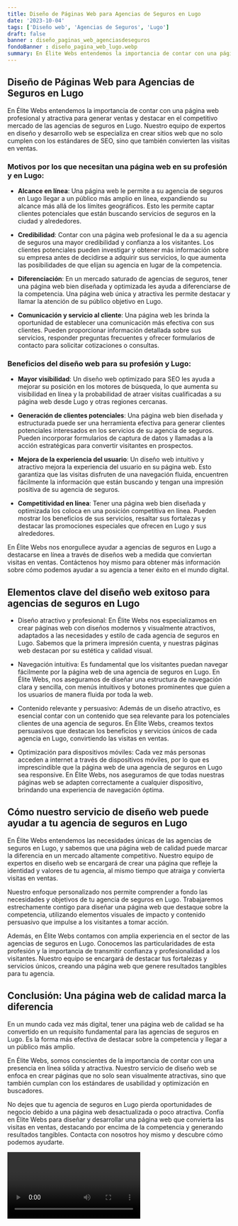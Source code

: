 ```yaml
---
title: Diseño de Páginas Web para Agencias de Seguros en Lugo
date: '2023-10-04'
tags: ['Diseño web', 'Agencias de Seguros', 'Lugo']
draft: false
banner : diseño_paginas_web_agenciasdeseguros
fondoBanner : diseño_pagina_web_lugo.webp
summary: En Élite Webs entendemos la importancia de contar con una página web profesional y atractiva para generar ventas y destacar en el competitivo mercado de las agencias de seguros en Lugo. Nuestro equipo de expertos en diseño y desarrollo web se especializa en crear sitios web que no solo cumplen con los estándares de SEO, sino que también convierten las visitas en ventas.
---
```


## Diseño de Páginas Web para Agencias de Seguros en Lugo

En Élite Webs entendemos la importancia de contar con una página web profesional y atractiva para generar ventas y destacar en el competitivo mercado de las agencias de seguros en Lugo. Nuestro equipo de expertos en diseño y desarrollo web se especializa en crear sitios web que no solo cumplen con los estándares de SEO, sino que también convierten las visitas en ventas.

### Motivos por los que necesitan una página web en su profesión y en Lugo:

- **Alcance en línea**: Una página web le permite a su agencia de seguros en Lugo llegar a un público más amplio en línea, expandiendo su alcance más allá de los límites geográficos. Esto les permite captar clientes potenciales que están buscando servicios de seguros en la ciudad y alrededores.

- **Credibilidad**: Contar con una página web profesional le da a su agencia de seguros una mayor credibilidad y confianza a los visitantes. Los clientes potenciales pueden investigar y obtener más información sobre su empresa antes de decidirse a adquirir sus servicios, lo que aumenta las posibilidades de que elijan su agencia en lugar de la competencia.

- **Diferenciación**: En un mercado saturado de agencias de seguros, tener una página web bien diseñada y optimizada les ayuda a diferenciarse de la competencia. Una página web única y atractiva les permite destacar y llamar la atención de su público objetivo en Lugo.

- **Comunicación y servicio al cliente**: Una página web les brinda la oportunidad de establecer una comunicación más efectiva con sus clientes. Pueden proporcionar información detallada sobre sus servicios, responder preguntas frecuentes y ofrecer formularios de contacto para solicitar cotizaciones o consultas.

### Beneficios del diseño web para su profesión y Lugo:

- **Mayor visibilidad**: Un diseño web optimizado para SEO les ayuda a mejorar su posición en los motores de búsqueda, lo que aumenta su visibilidad en línea y la probabilidad de atraer visitas cualificadas a su página web desde Lugo y otras regiones cercanas.

- **Generación de clientes potenciales**: Una página web bien diseñada y estructurada puede ser una herramienta efectiva para generar clientes potenciales interesados en los servicios de su agencia de seguros. Pueden incorporar formularios de captura de datos y llamadas a la acción estratégicas para convertir visitantes en prospectos.

- **Mejora de la experiencia del usuario**: Un diseño web intuitivo y atractivo mejora la experiencia del usuario en su página web. Esto garantiza que las visitas disfruten de una navegación fluida, encuentren fácilmente la información que están buscando y tengan una impresión positiva de su agencia de seguros.

- **Competitividad en línea**: Tener una página web bien diseñada y optimizada los coloca en una posición competitiva en línea. Pueden mostrar los beneficios de sus servicios, resaltar sus fortalezas y destacar las promociones especiales que ofrecen en Lugo y sus alrededores.

En Élite Webs nos enorgullece ayudar a agencias de seguros en Lugo a destacarse en línea a través de diseños web a medida que conviertan visitas en ventas. Contáctenos hoy mismo para obtener más información sobre cómo podemos ayudar a su agencia a tener éxito en el mundo digital.

<GifSeo />

<Cta />

## Elementos clave del diseño web exitoso para agencias de seguros en Lugo

- Diseño atractivo y profesional: En Élite Webs nos especializamos en crear páginas web con diseños modernos y visualmente atractivos, adaptados a las necesidades y estilo de cada agencia de seguros en Lugo. Sabemos que la primera impresión cuenta, y nuestras páginas web destacan por su estética y calidad visual.

- Navegación intuitiva: Es fundamental que los visitantes puedan navegar fácilmente por la página web de una agencia de seguros en Lugo. En Élite Webs, nos aseguramos de diseñar una estructura de navegación clara y sencilla, con menús intuitivos y botones prominentes que guíen a los usuarios de manera fluida por toda la web.

- Contenido relevante y persuasivo: Además de un diseño atractivo, es esencial contar con un contenido que sea relevante para los potenciales clientes de una agencia de seguros. En Élite Webs, creamos textos persuasivos que destacan los beneficios y servicios únicos de cada agencia en Lugo, convirtiendo las visitas en ventas.

- Optimización para dispositivos móviles: Cada vez más personas acceden a internet a través de dispositivos móviles, por lo que es imprescindible que la página web de una agencia de seguros en Lugo sea responsive. En Élite Webs, nos aseguramos de que todas nuestras páginas web se adapten correctamente a cualquier dispositivo, brindando una experiencia de navegación óptima.

## Cómo nuestro servicio de diseño web puede ayudar a tu agencia de seguros en Lugo

En Élite Webs entendemos las necesidades únicas de las agencias de seguros en Lugo, y sabemos que una página web de calidad puede marcar la diferencia en un mercado altamente competitivo. Nuestro equipo de expertos en diseño web se encargará de crear una página que refleje la identidad y valores de tu agencia, al mismo tiempo que atraiga y convierta visitas en ventas.

Nuestro enfoque personalizado nos permite comprender a fondo las necesidades y objetivos de tu agencia de seguros en Lugo. Trabajaremos estrechamente contigo para diseñar una página web que destaque sobre la competencia, utilizando elementos visuales de impacto y contenido persuasivo que impulse a los visitantes a tomar acción.

Además, en Élite Webs contamos con amplia experiencia en el sector de las agencias de seguros en Lugo. Conocemos las particularidades de esta profesión y la importancia de transmitir confianza y profesionalidad a los visitantes. Nuestro equipo se encargará de destacar tus fortalezas y servicios únicos, creando una página web que genere resultados tangibles para tu agencia.

## Conclusión: Una página web de calidad marca la diferencia

En un mundo cada vez más digital, tener una página web de calidad se ha convertido en un requisito fundamental para las agencias de seguros en Lugo. Es la forma más efectiva de destacar sobre la competencia y llegar a un público más amplio.

En Élite Webs, somos conscientes de la importancia de contar con una presencia en línea sólida y atractiva. Nuestro servicio de diseño web se enfoca en crear páginas que no solo sean visualmente atractivas, sino que también cumplan con los estándares de usabilidad y optimización en buscadores.

No dejes que tu agencia de seguros en Lugo pierda oportunidades de negocio debido a una página web desactualizada o poco atractiva. Confía en Élite Webs para diseñar y desarrollar una página web que convierta las visitas en ventas, destacando por encima de la competencia y generando resultados tangibles. Contacta con nosotros hoy mismo y descubre cómo podemos ayudarte.

<Video />

<CtaBot job='Agencias de Seguros' city='Lugo'/>

<Gmaps query='Lugo+españa+maps' />